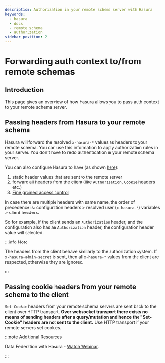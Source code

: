 ```yaml
---
description: Authorization in your remote schema server with Hasura
keywords:
  - hasura
  - docs
  - remote schema
  - authorization
sidebar_position: 2
---
```


# Forwarding auth context to/from remote schemas

## Introduction

This page gives an overview of how Hasura allows you to pass auth context to your remote schema server.

## Passing headers from Hasura to your remote schema

Hasura will forward the resolved `x-hasura-*` values as headers to your remote schema. You can use this information to apply authorization rules in your server. You don't have to redo authentication in your remote schema server.

You can also configure Hasura to have (as shown [here](/graphql/core/remote-schemas/adding-schema.mdx#merge-remote-schema)):

1. static header values that are sent to the remote server
2. forward all headers from the client (like `Authorization`, `Cookie` headers etc.)
3. [Fine grained access control](/graphql/core/remote-schemas/auth/remote-schema-permissions.mdx)

In case there are multiple headers with same name, the order of precedence is: configuration headers \> resolved user (`x-hasura-*`) variables \> client headers.

So for example, if the client sends an `Authorization` header, and the configuration also has an `Authorization` header, the configuration header value will selected.

:::info Note

The headers from the client behave similarly to the authorization system. If `x-hasura-admin-secret` is sent, then all `x-hasura-*` values from the client are respected, otherwise they are ignored.

:::

## Passing cookie headers from your remote schema to the client

`Set-Cookie` headers from your remote schema servers are sent back to the client over HTTP transport. **Over websocket transport there exists no means of sending headers after a query/mutation and hence the "Set-Cookie" headers are not sent to the client.** Use HTTP transport if your remote servers set cookies.

:::note Additional Resources

Data Federation with Hasura - [Watch Webinar](https://hasura.io/events/webinar/data-federation-hasura-graphql/?pg=docs&plcmt=body&cta=watch-webinar&tech=).

:::
